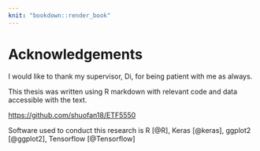 ```yaml
---
knit: "bookdown::render_book"
---
```


# Acknowledgements {-}

I would like to thank my supervisor, Di, for being patient with me as always.

This thesis was written using R markdown with relevant code and data accessible with the text.

[https://github.com/shuofan18/ETF5550](https://github.com/shuofan18/ETF5550)

Software used to conduct this research is R [@R], Keras [@keras], ggplot2 [@ggplot2], Tensorflow [@Tensorflow]

<!-- Tensorflow, tidyverse citation problem-->

